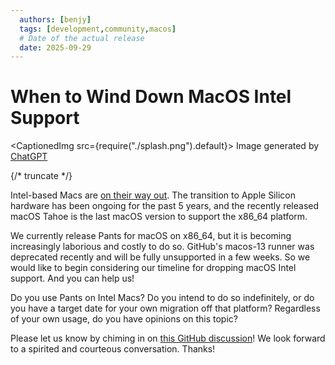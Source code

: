 ```yaml
---
  authors: [benjy]
  tags: [development,community,macos]
  # Date of the actual release
  date: 2025-09-29
---
```


# When to Wind Down MacOS Intel Support

<CaptionedImg src={require("./splash.png").default}>
  Image generated by [ChatGPT](https://chatgpt.com/)
</CaptionedImg>

{/* truncate */}

Intel-based Macs are [on their way out](https://mbsdirect.com/mbs-blog/article-upgrade-soon-intel-based-macs-and-apps-are-on-their-way-out). The transition to Apple Silicon hardware has been ongoing for the past 5 years, and the recently released macOS Tahoe is the last macOS version to support the x86_64 platform.

We currently release Pants for macOS on x86_64, but it is becoming increasingly laborious and costly to do so. GitHub's macos-13 runner was deprecated recently and will be fully unsupported in a few weeks. So we would like to begin considering our timeline for dropping macOS Intel support. And you can help us!

Do you use Pants on Intel Macs? Do you intend to do so indefinitely, or do you have a target date for your own migration off that platform? Regardless of your own usage, do you have opinions on this topic?

Please let us know by chiming in on [this GitHub discussion](https://github.com/pantsbuild/pants/discussions/22711)! We look forward to a spirited and courteous conversation. Thanks!

